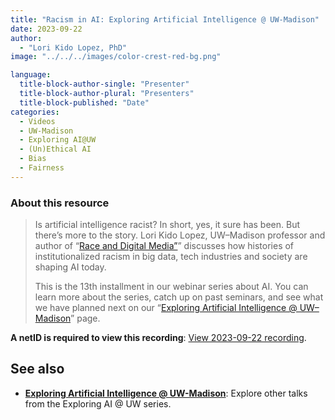 ```yaml
---
title: "Racism in AI: Exploring Artificial Intelligence @ UW-Madison"
date: 2023-09-22
author: 
  - "Lori Kido Lopez, PhD"
image: "../../../images/color-crest-red-bg.png"

language: 
  title-block-author-single: "Presenter"
  title-block-author-plural: "Presenters"
  title-block-published: "Date"
categories:
  - Videos
  - UW-Madison
  - Exploring AI@UW
  - (Un)Ethical AI
  - Bias
  - Fairness
---
```

### About this resource
> Is artificial intelligence racist? In short, yes, it sure has been. But there’s more to the story. Lori Kido Lopez, UW–Madison professor and author of "[Race and Digital Media"](https://www.wiley.com/en-us/Race+and+Digital+Media%3A+An+Introduction-p-9781509546923)" discusses how histories of institutionalized racism in big data, tech industries and society are shaping AI today.
>
> This is the 13th installment in our webinar series about AI. You can learn more about the series, catch up on past seminars, and see what we have planned next on our “[Exploring Artificial Intelligence @ UW–Madison](https://it.wisc.edu/exploring-artificial-intelligence-uw-madison)” page.

**A netID is required to view this recording**: [View 2023-09-22 recording](https://mediaspace.wisc.edu/media/Racism+in+AI%3A+Exploring+Artificial+Intelligence+%40+UW-Madison/1_y0uludm8).

## See also
- [**Exploring Artificial Intelligence @ UW-Madison**](https://uw-madison-datascience.github.io/ML-X-Nexus/Applications/Videos/Exploring-AI-at-UW/): Explore other talks from the Exploring AI @ UW series. 
